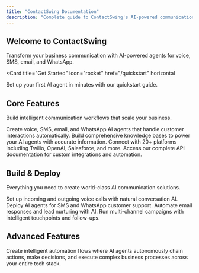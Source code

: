 ```yaml
---
title: "ContactSwing Documentation"
description: "Complete guide to ContactSwing's AI-powered communication platform"
---
```


## Welcome to ContactSwing

Transform your business communication with AI-powered agents for voice, SMS, email, and WhatsApp.

<Card
  title="Get Started"
  icon="rocket"
  href="/quickstart"
  horizontal
>
  Set up your first AI agent in minutes with our quickstart guide.
</Card>

## Core Features

Build intelligent communication workflows that scale your business.

<Columns cols={2}>
  <Card
    title="AI Agents"
    icon="robot"
    href="/essentials/docs/AI Agents/Types/intro"
  >
    Create voice, SMS, email, and WhatsApp AI agents that handle customer interactions automatically.
  </Card>
  <Card
    title="Knowledge Base"
    icon="book-open"
    href="/essentials/docs/KnowledgeBase/intro"
  >
    Build comprehensive knowledge bases to power your AI agents with accurate information.
  </Card>
  <Card
    title="Integrations"
    icon="plug"
    href="/essentials/docs/Integration/intro"
  >
    Connect with 20+ platforms including Twilio, OpenAI, Salesforce, and more.
  </Card>
  <Card
    title="API Reference"
    icon="terminal"
    href="/api-reference/introduction"
  >
    Access our complete API documentation for custom integrations and automation.
  </Card>
</Columns>

## Build & Deploy

Everything you need to create world-class AI communication solutions.

<Columns cols={2}>
  <Card
    title="Voice AI Agents"
    icon="phone"
    href="/essentials/docs/AI Agents/Types/voiceai"
  >
    Set up incoming and outgoing voice calls with natural conversation AI.
  </Card>
  <Card
    title="SMS & WhatsApp"
    icon="message-circle"
    href="/essentials/docs/AI Agents/Types/smsai"
  >
    Deploy AI agents for SMS and WhatsApp customer support.
  </Card>
  <Card
    title="Email Automation"
    icon="mail"
    href="/essentials/docs/Genai/intro"
  >
    Automate email responses and lead nurturing with AI.
  </Card>
  <Card
    title="Campaigns"
    icon="bullhorn"
    href="/essentials/docs/campaigns/intro"
  >
    Run multi-channel campaigns with intelligent touchpoints and follow-ups.
  </Card>
</Columns>

## Advanced Features


<Columns cols={1}>
<Card
  title="Agentic AI Workflows"
  icon="sparkles"
  href="/essentials/docs/WorkFlows/AllWorkflows"
  className="mt-4"
>
  Create intelligent automation flows where AI agents autonomously chain actions, make decisions, and execute complex business processes across your entire tech stack.
</Card>

</Columns>


